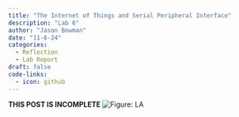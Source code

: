 ```yaml
---
title: "The Internet of Things and Serial Peripheral Interface"
description: "Lab 6"
author: "Jason Bowman"
date: "11-6-24"
categories:
  - Reflection
  - Lab Report
draft: false
code-links:
  - icon: github
---
```

**THIS POST IS INCOMPLETE**
![Figure: LA](images/warm12.jpeg)

